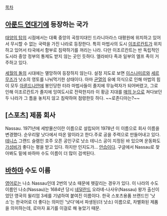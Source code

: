[[목차]]

== [[아룬드 연대기]]에 등장하는 국가 ==
[[태양의 탑]]의 시점에서는 대륙 중앙의 곡창지대인 드라니아라스 대평원에 위치하고 있어서 무시할 수 없는 국력을 가진 나라로 등장한다. 특히 마법사의 도시 [[이조르칸트]]가 위치하고 있어서 타국에서 함부로 침략하기를 꺼리는 나라. 다만 이조르칸트는 반 독립적인 도시라 중앙 정부의 통제도 받지 않는 곳인 듯하다. 엘라비다 족과 일부의 엘프 족이 거주하고 있다. 

[[세월의 돌]]의 시대에는 멸망하여 등장하지 않는다. 설정 지도로 보면 [[이스나미르]]와 [[세르무즈]]가 낫소의 영토를 나눠먹기한 상태이다. 아마 [[균열]]의 유예 의식으로 인해 마법의 힘이 모두 [[아룬드나얀]]에 봉인당한 터라 마법사들이 졸지에 무능력자가 되어버렸고, 그로 인해 이조르칸트가 졸지에 잉여도시로 전락한지라 이 황금 지대를 [[매의 눈]]으로 쳐다보던 두 나라가 그 틈을 놓치지 않고 침략하여 점령한듯 하다. ~~로존디아는?~~

== [스포츠] 제품 회사 ==
Nassau. 1971년에 세방물산이란 이름으로 설립되어 1978년 이 이름으로 회사 이름을 변경했다. 순우리말 낫다에서 따온 말이라고 한다.주로 공을 주력으로 만들어내고 있다. [[테니스]] 그랜드 슬램인 호주 오픈 공인구로 낫소 테니스 공이 지정된 바 있으며 운동화도 [[가성비]]가 좋다는 평을 받고 있다. 하지만 인지도가... [[안습]]이다. 구글에서 Nassau로 찾아봐도 밑에 바하마 수도 이름이 더 많이 검색된다.

== [[바하마]] 수도 이름 ==
[[영어]]로는 나소 Nassau인데 2번의 낫소 때문에 헷갈리는 경우가 있다. 이 나라의 수도 이름인 나소(Nassau)는 1684년 당시 [[네덜란드]] 오라녜-나사우(Nassau) 왕가 출신이었던 영국의 윌리엄 3세를 기념하여 붙여진 이름이다. 한국 스포츠용품 브랜드인 '낫소'는 한국어로 더 좋다는 의미인 '낫다'에서 파생된(더 낫소) 이름으로, 차별화된 제품을 의미하는데, 로마자 표기를 이걸로 해 놓았기 때문.
